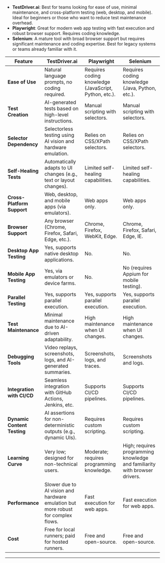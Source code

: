 - **TestDriver.ai**: Best for teams looking for ease of use, minimal maintenance, and cross-platform testing (web, desktop, and mobile). Ideal for beginners or those who want to reduce test maintenance overhead.
- **Playwright**: Great for modern web app testing with fast execution and robust browser support. Requires coding knowledge.
- **Selenium**: A mature tool with broad browser support but requires significant maintenance and coding expertise. Best for legacy systems or teams already familiar with it.

| **Feature**                | **TestDriver.ai**                                                                 | **Playwright**                                                                 | **Selenium**                                                                 |
|----------------------------|-----------------------------------------------------------------------------------|-------------------------------------------------------------------------------|-------------------------------------------------------------------------------|
| **Ease of Use**            | Natural language prompts, no coding required.                                     | Requires coding knowledge (JavaScript, Python, etc.).                        | Requires coding knowledge (Java, Python, etc.).                              |
| **Test Creation**          | AI-generated tests based on high-level instructions.                             | Manual scripting with selectors.                                             | Manual scripting with selectors.                                             |
| **Selector Dependency**    | Selectorless testing using AI vision and hardware emulation.                     | Relies on CSS/XPath selectors.                                               | Relies on CSS/XPath selectors.                                               |
| **Self-Healing Tests**     | Automatically adapts to UI changes (e.g., text or layout changes).                | Limited self-healing capabilities.                                           | Limited self-healing capabilities.                                           |
| **Cross-Platform Support** | Web, desktop, and mobile apps (via emulators).                                    | Web apps only.                                                               | Web apps only.                                                               |
| **Browser Support**        | Any browser (Chrome, Firefox, Safari, Edge, etc.).                                | Chrome, Firefox, WebKit, Edge.                                               | Chrome, Firefox, Safari, Edge, IE.                                           |
| **Desktop App Testing**    | Yes, supports native desktop applications.                                        | No.                                                                          | No.                                                                          |
| **Mobile App Testing**     | Yes, via emulators or device farms.                                               | No.                                                                          | No (requires Appium for mobile testing).                                     |
| **Parallel Testing**       | Yes, supports parallel execution.                                                 | Yes, supports parallel execution.                                            | Yes, supports parallel execution.                                            |
| **Test Maintenance**       | Minimal maintenance due to AI-driven adaptability.                                | High maintenance when UI changes.                                            | High maintenance when UI changes.                                            |
| **Debugging Tools**        | Video replays, screenshots, logs, and AI-generated summaries.                     | Screenshots, logs, and traces.                                               | Screenshots and logs.                                                        |
| **Integration with CI/CD** | Seamless integration with GitHub Actions, Jenkins, etc.                          | Supports CI/CD pipelines.                                                    | Supports CI/CD pipelines.                                                    |
| **Dynamic Content Testing**| AI assertions for non-deterministic outputs (e.g., dynamic UIs).                  | Requires custom scripting.                                                   | Requires custom scripting.                                                   |
| **Learning Curve**         | Very low; designed for non-technical users.                                       | Moderate; requires programming knowledge.                                    | High; requires programming knowledge and familiarity with browser drivers.   |
| **Performance**            | Slower due to AI vision and hardware emulation but more robust for complex flows. | Fast execution for web apps.                                                 | Fast execution for web apps.                                                 |
| **Cost**                   | Free for local runners; paid for hosted runners.                                  | Free and open-source.                                                        | Free and open-source.                                                        |

---
